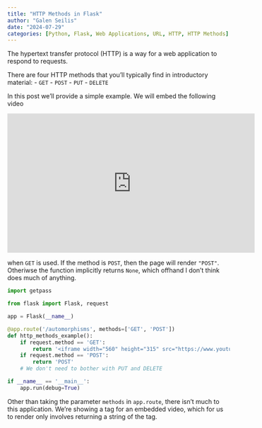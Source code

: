 ```yaml
---
title: "HTTP Methods in Flask"
author: "Galen Seilis"
date: "2024-07-29"
categories: [Python, Flask, Web Applications, URL, HTTP, HTTP Methods]
---
```


The hypertext transfer protocol (HTTP) is a way for a web application to respond to requests.

There are four HTTP methods that you'll typically find in introductory material:
- `GET`
- `POST`
- `PUT`
- `DELETE`

In this post we'll provide a simple example. We will embed the following video 

<iframe width="560" height="315" src="https://www.youtube.com/embed/vY1UkCPSKH8?si=mRB5eM30UmTUVfhv" title="YouTube video player" frameborder="0" allow="accelerometer; autoplay; clipboard-write; encrypted-media; gyroscope; picture-in-picture; web-share" referrerpolicy="strict-origin-when-cross-origin" allowfullscreen></iframe>

when `GET` is used. If the method is `POST`, then the page will render `"POST"`. Otheriwse the function implicitly returns `None`, which offhand I don't think does much of anything.

```python
import getpass

from flask import Flask, request

app = Flask(__name__)

@app.route('/automorphisms', methods=['GET', 'POST'])
def http_methods_example():
    if request.method == 'GET':
        return '<iframe width="560" height="315" src="https://www.youtube.com/embed/vY1UkCPSKH8?si=mRB5eM30UmTUVfhv" title="YouTube video player" frameborder="0" allow="accelerometer; autoplay; clipboard-write; encrypted-media; gyroscope; picture-in-picture; web-share" referrerpolicy="strict-origin-when-cross-origin" allowfullscreen></iframe>'
    if request.method == 'POST':
        return 'POST'
    # We don't need to bother with PUT and DELETE

if __name__ == '__main__':
    app.run(debug=True)
```

Other than taking the parameter `methods` in `app.route`, there isn't much to this application. We're showing a tag for an embedded video, which for us to render only involves returning a string of the tag.
